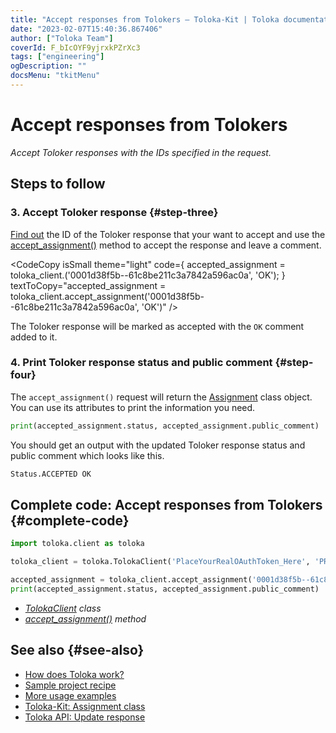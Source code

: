 ```yaml
---
title: "Accept responses from Tolokers — Toloka-Kit | Toloka documentation"
date: "2023-02-07T15:40:36.867406"
author: ["Toloka Team"]
coverId: F_bIcOYF9yjrxkPZrXc3
tags: ["engineering"]
ogDescription: ""
docsMenu: "tkitMenu"
---
```



# Accept responses from Tolokers

_Accept Toloker responses with the IDs specified in the request._

## Steps to follow

<Import/>

<Instantiate/>

### 3. Accept Toloker response {#step-three}

[Find out](/docs/toloka-kit/recipes/get-responses) the ID of the Toloker response that your want to accept and use the [accept_assignment()](/docs/toloka-kit/reference/toloka.client.TolokaClient.accept_assignment) method to accept the response and leave a comment.

<CodeCopy
  isSmall
  theme="light"
  code={
    <HighlightChildren language="python">
      accepted_assignment = toloka_client.<Term term="accept_assignment"><AcceptAsignment/></Term>('0001d38f5b--61c8be211c3a7842a596ac0a', 'OK');
    </HighlightChildren>
  }
  textToCopy="accepted_assignment = toloka_client.accept_assignment('0001d38f5b--61c8be211c3a7842a596ac0a', 'OK')"
/>

The Toloker response will be marked as accepted with the `OK` comment added to it.

### 4. Print Toloker response status and public comment {#step-four}

The `accept_assignment()` request will return the [Assignment](/docs/toloka-kit/reference/toloka.client.assignment.Assignment) class object. You can use its attributes to print the information you need.

```python
print(accepted_assignment.status, accepted_assignment.public_comment)
```

You should get an output with the updated Toloker response status and public comment which looks like this.

```bash
Status.ACCEPTED OK
```

## Complete code: Accept responses from Tolokers {#complete-code}

```python
import toloka.client as toloka

toloka_client = toloka.TolokaClient('PlaceYourRealOAuthToken_Here', 'PRODUCTION')

accepted_assignment = toloka_client.accept_assignment('0001d38f5b--61c8be211c3a7842a596ac0a', 'OK')
print(accepted_assignment.status, accepted_assignment.public_comment)
```

<Note mode="tip" title="List of classes and methods used in this recipe">

- _[TolokaClient](/docs/toloka-kit/reference/toloka.client.TolokaClient) class_
- _[accept_assignment()](/docs/toloka-kit/reference/toloka.client.TolokaClient.accept_assignment) method_

</Note>

## See also {#see-also}

- [How does Toloka work?](/docs/guide/overview)
- [Sample project recipe](/docs/toloka-kit/recipes/learn-basics)
- [More usage examples](/docs/toloka-kit/recipes/use-cases)
- [Toloka-Kit: Assignment class](/docs/toloka-kit/reference/toloka.client.assignment.Assignment)
- [Toloka API: Update response](https://toloka.ai/docs/api/api-reference/#patch-/assignments/-id-)
